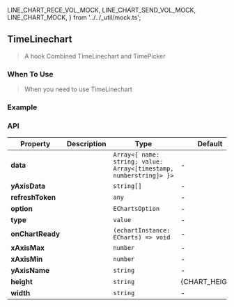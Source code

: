   LINE_CHART_RECE_VOL_MOCK,
  LINE_CHART_SEND_VOL_MOCK,
  LINE_CHART_MOCK,
} from '../../_util/mock.ts';

## TimeLinechart

> A hook Combined TimeLinechart and TimePicker

### When To Use

> When you need to use TimeLinechart

### Example

<Example />

### API

| Property         | Description | Type                                                               | Default        |
| ---------------- | ----------- | ------------------------------------------------------------------ | -------------- |
| **data**         |             | `Array<{ name: string; value: Array<[timestamp, numberstring]> }>` | -              |
| **yAxisData**    |             | `string[]`                                                         | -              |
| **refreshToken** |             | `any`                                                              | -              |
| **option**       |             | `EChartsOption`                                                    | -              |
| **type**         |             | `value`                                                            | -              |
| **onChartReady** |             | `(echartInstance: ECharts) => void`                                | -              |
| **xAxisMax**     |             | `number`                                                           | -              |
| **xAxisMin**     |             | `number`                                                           | -              |
| **yAxisName**    |             | `string`                                                           | -              |
| **height**       |             | `string`                                                           | {CHART_HEIGHT} |
| **width**        |             | `string`                                                           | -              |
